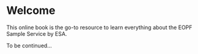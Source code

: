 # Welcome {.unnumbered}

This online book is the go-to resource to learn everything about the EOPF Sample Service by ESA.

To be continued...
